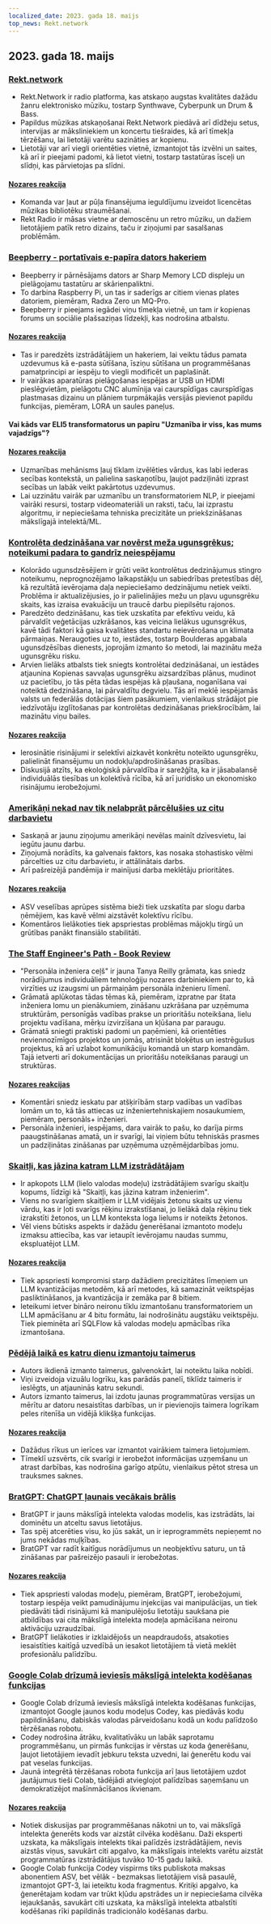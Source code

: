 ```yaml
---
localized_date: 2023. gada 18. maijs
top_news: Rekt.network
---
```




## 2023. gada 18. maijs

### [Rekt.network](https://rekt.network)

- Rekt.Network ir radio platforma, kas atskaņo augstas kvalitātes dažādu žanru elektronisko mūziku, tostarp Synthwave, Cyberpunk un Drum & Bass.
- Papildus mūzikas atskaņošanai Rekt.Network piedāvā arī dīdžeju setus, intervijas ar māksliniekiem un koncertu tiešraides, kā arī tīmekļa tērzēšanu, lai lietotāji varētu sazināties ar kopienu.
- Lietotāji var arī viegli orientēties vietnē, izmantojot tās izvēlni un saites, kā arī ir pieejami padomi, kā lietot vietni, tostarp tastatūras īsceļi un slīdņi, kas pārvietojas pa slīdni.

#### [Nozares reakcija](http://news.ycombinator.com/item?id=35971329)

- Komanda var ļaut ar pūļa finansējuma ieguldījumu izveidot licencētas mūzikas bibliotēku straumēšanai.
- Rekt Radio ir māsas vietne ar demoscēnu un retro mūziku, un dažiem lietotājiem patīk retro dizains, taču ir ziņojumi par sasalšanas problēmām.

### [Beepberry - portatīvais e-papīra dators hakeriem](https://beepberry.sqfmi.com/)

- Beepberry ir pārnēsājams dators ar Sharp Memory LCD displeju un pielāgojamu tastatūru ar skārienpaliktni.
- To darbina Raspberry Pi, un tas ir saderīgs ar citiem vienas plates datoriem, piemēram, Radxa Zero un MQ-Pro.
- Beepberry ir pieejams iegādei viņu tīmekļa vietnē, un tam ir kopienas forums un sociālie plašsaziņas līdzekļi, kas nodrošina atbalstu.

#### [Nozares reakcija](http://news.ycombinator.com/item?id=35976488)

- Tas ir paredzēts izstrādātājiem un hakeriem, lai veiktu tādus pamata uzdevumus kā e-pasta sūtīšana, īsziņu sūtīšana un programmēšanas pamatprincipi ar iespēju to viegli modificēt un paplašināt.
- Ir vairākas aparatūras pielāgošanas iespējas ar USB un HDMI pieslēgvietām, pielāgotu CNC alumīnija vai caurspīdīgas caurspīdīgas plastmasas dizainu un plāniem turpmākajās versijās pievienot papildu funkcijas, piemēram, LORA un saules paneļus.

#### Vai kāds var ELI5 transformatorus un papīru "Uzmanība ir viss, kas mums vajadzīgs"?

#### [Nozares reakcija](http://news.ycombinator.com/item?id=35977891)

- Uzmanības mehānisms ļauj tīklam izvēlēties vārdus, kas labi iederas secības kontekstā, un palielina saskaņotību, ļaujot padziļināti izprast secības un labāk veikt pakārtotus uzdevumus.
- Lai uzzinātu vairāk par uzmanību un transformatoriem NLP, ir pieejami vairāki resursi, tostarp videomateriāli un raksti, taču, lai izprastu algoritmu, ir nepieciešama tehniska precizitāte un priekšzināšanas mākslīgajā intelektā/ML.

### [Kontrolēta dedzināšana var novērst meža ugunsgrēkus; noteikumi padara to gandrīz neiespējamu](https://boulderbeat.news/2023/05/12/controlled-burn-rules/)

- Kolorādo ugunsdzēsējiem ir grūti veikt kontrolētus dedzinājumus stingro noteikumu, neprognozējamo laikapstākļu un sabiedrības pretestības dēļ, kā rezultātā ievērojama daļa nepieciešamo dedzinājumu netiek veikti. Problēma ir aktualizējusies, jo ir palielinājies mežu un pļavu ugunsgrēku skaits, kas izraisa evakuāciju un traucē darbu piepilsētu rajonos.
- Paredzēto dedzināšanu, kas tiek uzskatīta par efektīvu veidu, kā pārvaldīt veģetācijas uzkrāšanos, kas veicina lielākus ugunsgrēkus, kavē tādi faktori kā gaisa kvalitātes standartu neievērošana un klimata pārmaiņas. Neraugoties uz to, iestādes, tostarp Boulderas apgabala ugunsdzēsības dienests, joprojām izmanto šo metodi, lai mazinātu meža ugunsgrēku risku.
- Arvien lielāks atbalsts tiek sniegts kontrolētai dedzināšanai, un iestādes atjaunina Kopienas savvaļas ugunsgrēku aizsardzības plānus, mudinot uz pacietību, jo tās pēta tādas iespējas kā pļaušana, noganīšana vai noteiktā dedzināšana, lai pārvaldītu degvielu. Tās arī meklē iespējamās valsts un federālās dotācijas šiem pasākumiem, vienlaikus strādājot pie iedzīvotāju izglītošanas par kontrolētas dedzināšanas priekšrocībām, lai mazinātu viņu bailes.

#### [Nozares reakcija](http://news.ycombinator.com/item?id=35976743)

- Ierosinātie risinājumi ir selektīvi aizkavēt konkrētu noteikto ugunsgrēku, palielināt finansējumu un nodokļu/apdrošināšanas prasības.
- Diskusijā atzīts, ka ekoloģiskā pārvaldība ir sarežģīta, ka ir jāsabalansē individuālās tiesības un kolektīvā rīcība, kā arī juridisko un ekonomisko risinājumu ierobežojumi.

### [Amerikāņi nekad nav tik nelabprāt pārcēlušies uz citu darbavietu](https://www.bloomberg.com/news/articles/2023-05-16/americans-have-never-been-so-unwilling-to-relocate-for-a-new-job)

- Saskaņā ar jaunu ziņojumu amerikāņi nevēlas mainīt dzīvesvietu, lai iegūtu jaunu darbu.
- Ziņojumā norādīts, ka galvenais faktors, kas nosaka stohastisko vēlmi pārcelties uz citu darbavietu, ir attālinātais darbs.
- Arī pašreizējā pandēmija ir mainījusi darba meklētāju prioritātes.

#### [Nozares reakcija](http://news.ycombinator.com/item?id=35973882)

- ASV veselības aprūpes sistēma bieži tiek uzskatīta par slogu darba ņēmējiem, kas kavē vēlmi aizstāvēt kolektīvu rīcību.
- Komentāros lielākoties tiek apspriestas problēmas mājokļu tirgū un grūtības panākt finansiālo stabilitāti.

### [The Staff Engineer's Path - Book Review](https://smyachenkov.com/posts/book-review-the-staff-engineers-path/)

- "Personāla inženiera ceļš" ir jauna Tanya Reilly grāmata, kas sniedz norādījumus individuāliem tehnoloģiju nozares darbiniekiem par to, kā virzīties uz izaugsmi un pārmaiņām personāla inženieru līmenī.
- Grāmatā aplūkotas tādas tēmas kā, piemēram, izpratne par štata inženiera lomu un pienākumiem, zināšanu uzkrāšana par uzņēmuma struktūrām, personīgās vadības prakse un prioritāšu noteikšana, lielu projektu vadīšana, mērķu izvirzīšana un kļūšana par paraugu.
- Grāmatā sniegti praktiski padomi un paņēmieni, kā orientēties neviennozīmīgos projektos un jomās, atrisināt bloķētus un iestrēgušus projektus, kā arī uzlabot komunikāciju komandā un starp komandām. Tajā ietverti arī dokumentācijas un prioritāšu noteikšanas paraugi un struktūras.

#### [Nozares reakcijas](http://news.ycombinator.com/item?id=35974845)

- Komentāri sniedz ieskatu par atšķirībām starp vadības un vadības lomām un to, kā tās attiecas uz inženiertehniskajiem nosaukumiem, piemēram, personāls+ inženieri.
- Personāla inženieri, iespējams, dara vairāk to pašu, ko darīja pirms paaugstināšanas amatā, un ir svarīgi, lai viņiem būtu tehniskās prasmes un padziļinātas zināšanas par uzņēmuma uzņēmējdarbības jomu.

### [Skaitļi, kas jāzina katram LLM izstrādātājam](https://github.com/ray-project/llm-numbers)

- Ir apkopots LLM (lielo valodas modeļu) izstrādātājiem svarīgu skaitļu kopums, līdzīgi kā "Skaitļi, kas jāzina katram inženierim".
- Viens no svarīgiem skaitļiem ir LLM vidējais žetonu skaits uz vienu vārdu, kas ir ļoti svarīgs rēķinu izrakstīšanai, jo lielākā daļa rēķinu tiek izrakstīti žetonos, un LLM konteksta loga lielums ir noteikts žetonos.
- Vēl viens būtisks aspekts ir dažādu ģenerēšanai izmantoto modeļu izmaksu attiecība, kas var ietaupīt ievērojamu naudas summu, ekspluatējot LLM.

#### [Nozares reakcija](http://news.ycombinator.com/item?id=35978864)

- Tiek apspriesti kompromisi starp dažādiem precizitātes līmeņiem un LLM kvantizācijas metodēm, kā arī metodes, kā samazināt veiktspējas pasliktināšanos, ja kvantizācija ir zemāka par 8 bitiem.
- Ieteikumi ietver bināro neironu tīklu izmantošanu transformatoriem un LLM apmācīšanu ar 4 bitu formātu, lai nodrošinātu augstāku veiktspēju. Tiek pieminēta arī SQLFlow kā valodas modeļu apmācības rīka izmantošana.

### [Pēdējā laikā es katru dienu izmantoju taimerus](https://github.com/madprops/blog/blob/main/docs/timers.md)

- Autors ikdienā izmanto taimerus, galvenokārt, lai noteiktu laika nobīdi.
- Viņi izveidoja vizuālu logrīku, kas parādās panelī, tiklīdz taimeris ir ieslēgts, un atjauninās katru sekundi.
- Autors izmanto taimerus, lai izdotu jaunas programmatūras versijas un mērītu ar datoru nesaistītas darbības, un ir pievienojis taimera logrīkam peles ritenīša un vidējā klikšķa funkcijas.

#### [Nozares reakcija](http://news.ycombinator.com/item?id=35972096)

- Dažādus rīkus un ierīces var izmantot vairākiem taimera lietojumiem.
- Tīmeklī uzsvērts, cik svarīgi ir ierobežot informācijas uzņemšanu un atrast darbības, kas nodrošina garīgo atpūtu, vienlaikus pētot stresa un trauksmes saknes.

### [BratGPT: ChatGPT ļaunais vecākais brālis](https://bratgpt.com)

- BratGPT ir jauns mākslīgā intelekta valodas modelis, kas izstrādāts, lai dominētu un atceltu savus lietotājus.
- Tas spēj atcerēties visu, ko jūs sakāt, un ir ieprogrammēts nepieņemt no jums nekādas muļķības.
- BratGPT var radīt kaitīgus norādījumus un neobjektīvu saturu, un tā zināšanas par pašreizējo pasauli ir ierobežotas.

#### [Nozares reakcija](http://news.ycombinator.com/item?id=35971677)

- Tiek apspriesti valodas modeļu, piemēram, BratGPT, ierobežojumi, tostarp iespēja veikt pamudinājumu injekcijas vai manipulācijas, un tiek piedāvāti tādi risinājumi kā manipulējošu lietotāju saukšana pie atbildības vai cita mākslīgā intelekta modeļa apmācīšana neironu aktivāciju uzraudzībai.
- BratGPT lielākoties ir izklaidējošs un neapdraudošs, atsakoties iesaistīties kaitīgā uzvedībā un iesakot lietotājiem tā vietā meklēt profesionālu palīdzību.

### [Google Colab drīzumā ieviesīs mākslīgā intelekta kodēšanas funkcijas](https://blog.google/technology/developers/google-colab-ai-coding-features/)

- Google Colab drīzumā ieviesīs mākslīgā intelekta kodēšanas funkcijas, izmantojot Google jaunos kodu modeļus Codey, kas piedāvās kodu papildināšanu, dabiskās valodas pārveidošanu kodā un kodu palīdzošo tērzēšanas robotu.
- Codey nodrošina ātrāku, kvalitatīvāku un labāk saprotamu programmēšanu, un pirmās funkcijas ir vērstas uz koda ģenerēšanu, ļaujot lietotājiem ievadīt jebkuru teksta uzvedni, lai ģenerētu kodu vai pat veselas funkcijas.
- Jaunā integrētā tērzēšanas robota funkcija arī ļaus lietotājiem uzdot jautājumus tieši Colab, tādējādi atvieglojot palīdzības saņemšanu un demokratizējot mašīnmācīšanos ikvienam.

#### [Nozares reakcija](http://news.ycombinator.com/item?id=35977294)

- Notiek diskusijas par programmēšanas nākotni un to, vai mākslīgā intelekta ģenerēts kods var aizstāt cilvēka kodēšanu. Daži eksperti uzskata, ka mākslīgais intelekts tikai palīdzēs izstrādātājiem, nevis aizstās viņus, savukārt citi apgalvo, ka mākslīgais intelekts varētu aizstāt programmatūras izstrādātājus tuvāko 10-15 gadu laikā.
- Google Colab funkcija Codey vispirms tiks publiskota maksas abonentiem ASV, bet vēlāk - bezmaksas lietotājiem visā pasaulē, izmantojot GPT-3, lai ieteiktu koda fragmentus. Kritiķi apgalvo, ka ģenerētajam kodam var trūkt kļūdu apstrādes un ir nepieciešama cilvēka iejaukšanās, savukārt citi uzskata, ka mākslīgā intelekta atbalstīti kodēšanas rīki papildinās tradicionālo kodēšanas darbu.

</Steps>
